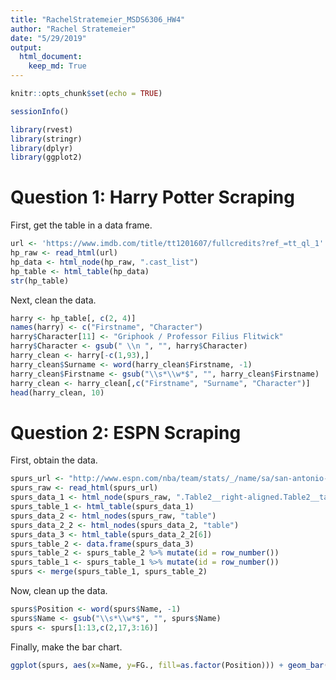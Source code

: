 ```yaml
---
title: "RachelStratemeier_MSDS6306_HW4"
author: "Rachel Stratemeier"
date: "5/29/2019"
output: 
  html_document:
    keep_md: True
---
```


```r
knitr::opts_chunk$set(echo = TRUE)
```

```r
sessionInfo()

library(rvest)
library(stringr)
library(dplyr)
library(ggplot2)
```

# Question 1: Harry Potter Scraping
First, get the table in a data frame.
```r
url <- 'https://www.imdb.com/title/tt1201607/fullcredits?ref_=tt_ql_1'
hp_raw <- read_html(url)
hp_data <- html_node(hp_raw, ".cast_list")
hp_table <- html_table(hp_data)
str(hp_table)
```
Next, clean the data.
```r
harry <- hp_table[, c(2, 4)]
names(harry) <- c("Firstname", "Character")
harry$Character[11] <- "Griphook / Professor Filius Flitwick"
harry$Character <- gsub(" \\n ", "", harry$Character)
harry_clean <- harry[-c(1,93),]
harry_clean$Surname <- word(harry_clean$Firstname, -1)
harry_clean$Firstname <- gsub("\\s*\\w*$", "", harry_clean$Firstname)
harry_clean <- harry_clean[,c("Firstname", "Surname", "Character")]
head(harry_clean, 10)
```

# Question 2: ESPN Scraping
First, obtain the data.
```r
spurs_url <- "http://www.espn.com/nba/team/stats/_/name/sa/san-antonio-spurs"
spurs_raw <- read_html(spurs_url)
spurs_data_1 <- html_node(spurs_raw, ".Table2__right-aligned.Table2__table-fixed.Table2__Table--fixed--left.Table2__table")
spurs_table_1 <- html_table(spurs_data_1)
spurs_data_2 <- html_nodes(spurs_raw, "table")
spurs_data_2_2 <- html_nodes(spurs_data_2, "table")
spurs_data_3 <- html_table(spurs_data_2_2[6])
spurs_table_2 <- data.frame(spurs_data_3)
spurs_table_2 <- spurs_table_2 %>% mutate(id = row_number())
spurs_table_1 <- spurs_table_1 %>% mutate(id = row_number())
spurs <- merge(spurs_table_1, spurs_table_2)
```
Now, clean up the data.
```r
spurs$Position <- word(spurs$Name, -1)
spurs$Name <- gsub("\\s*\\w*$", "", spurs$Name)
spurs <- spurs[1:13,c(2,17,3:16)]
```
Finally, make the bar chart.
```r
ggplot(spurs, aes(x=Name, y=FG., fill=as.factor(Position))) + geom_bar(stat='identity') + coord_flip() + labs(y="Field Goals Percentage", x="Player") + ggtitle("Spurs Players Field Goals per Game")
```


